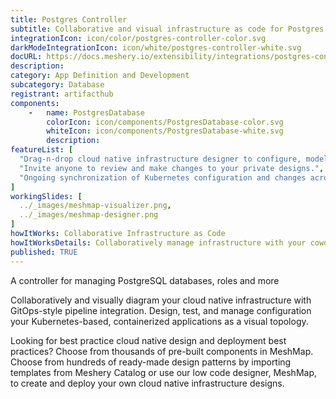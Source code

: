 ```yaml
---
title: Postgres Controller
subtitle: Collaborative and visual infrastructure as code for Postgres Controller
integrationIcon: icon/color/postgres-controller-color.svg
darkModeIntegrationIcon: icon/white/postgres-controller-white.svg
docURL: https://docs.meshery.io/extensibility/integrations/postgres-controller
description: 
category: App Definition and Development
subcategory: Database
registrant: artifacthub
components: 
	-	name: PostgresDatabase
		colorIcon: icon/components/PostgresDatabase-color.svg
		whiteIcon: icon/components/PostgresDatabase-white.svg
		description: 
featureList: [
  "Drag-n-drop cloud native infrastructure designer to configure, model, and deploy your workloads.",
  "Invite anyone to review and make changes to your private designs.",
  "Ongoing synchronization of Kubernetes configuration and changes across any number of clusters."
]
workingSlides: [
  ../_images/meshmap-visualizer.png,
  ../_images/meshmap-designer.png
]
howItWorks: Collaborative Infrastructure as Code
howItWorksDetails: Collaboratively manage infrastructure with your coworkers synchronously sharing the same designs.
published: TRUE
---
```

<p>
A controller for managing PostgreSQL databases, roles and more
</p>
<p>
    Collaboratively and visually diagram your cloud native infrastructure with GitOps-style pipeline integration. Design, test, and manage configuration your Kubernetes-based, containerized applications as a visual topology.
</p>
<p>
    Looking for best practice cloud native design and deployment best practices? Choose from thousands of pre-built components in MeshMap. Choose from hundreds of ready-made design patterns by importing templates from Meshery Catalog or use our low code designer, MeshMap, to create and deploy your own cloud native infrastructure designs.
</p>
